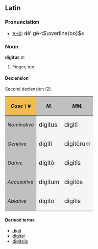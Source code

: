 ==Latin==
===Pronunciation===
*[[AHD]]: <big> d&#275;&prime; g&#275;-t<math>\overline{oo}</math>s</big>

===Noun===
'''digitus''' ''m''
# Finger; toe.

====Declension====
Second declension (2).
{| cellpadding="5" border="1"
!style="background:#F1BC4E;"| ''Case \ #''
!style="background:#C0C0C0;"| ''M.''
!style="background:#C0C0C0;"| ''MM.''
|-
!style="background:#C0C0C0;"| ''Nominative''
|style="background:#F5F5F5;"| <big> digitus
|style="background:#F5F5F5;"| <big> digit&#299;
|-
!style="background:#C0C0C0;"| ''Genitive''
|style="background:#F5F5F5;"| <big> digit&#299;
|style="background:#F5F5F5;"| <big> digit&#333;rum
|-
!style="background:#C0C0C0;"| ''Dative''
|style="background:#F5F5F5;"| <big> digit&#333;
|style="background:#F5F5F5;"| <big> digit&#299;s
|-
!style="background:#C0C0C0;"| ''Accusative''
|style="background:#F5F5F5;"| <big> digitum
|style="background:#F5F5F5;"| <big> digit&#333;s
|-
!style="background:#C0C0C0;"| ''Ablative''
|style="background:#F5F5F5;"| <big> digit&#333;
|style="background:#F5F5F5;"| <big> digit&#299;s
|}

====Derived terms====
*[[digit]]
*[[digital]]
*[[digitalis]]